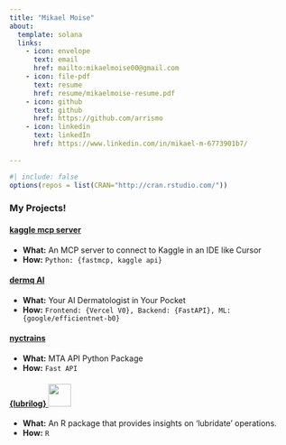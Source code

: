 ---
title: "Mikael Moise"
about:
  template: solana
  links: 
    - icon: envelope
      text: email
      href: mailto:mikaelmoise00@gmail.com
    - icon: file-pdf
      text: resume
      href: resume/mikaelmoise-resume.pdf
    - icon: github
      text: github
      href: https://github.com/arrismo
    - icon: linkedin
      text: linkedIn
      href: https://www.linkedin.com/in/mikael-m-6773901b7/
      
---

```{r}
#| include: false
options(repos = list(CRAN="http://cran.rstudio.com/"))
```

### My Projects!

#### [kaggle mcp server](https://github.com/arrismo/kaggle-mcp)
- **What:** An MCP server to connect to Kaggle in an IDE like Cursor
- **How:** `Python: {fastmcp, kaggle api}`

#### [dermq AI](https://dermqai-website.vercel.app/)

- **What:** Your AI Dermatologist in Your Pocket
- **How:** `Frontend: {Vercel V0}, Backend: {FastAPI}, ML: {google/efficientnet-b0}`


#### [nyctrains](https://github.com/arrismo/nyctrains)
- **What:** MTA API Python Package 
- **How:** `Fast API`

#### [{lubrilog} ![](images/lubrilog.png){height=40}](https://github.com/arrismo/lubrilog)

- **What:** An R package that provides insights on 'lubridate' operations.
- **How:** `R`